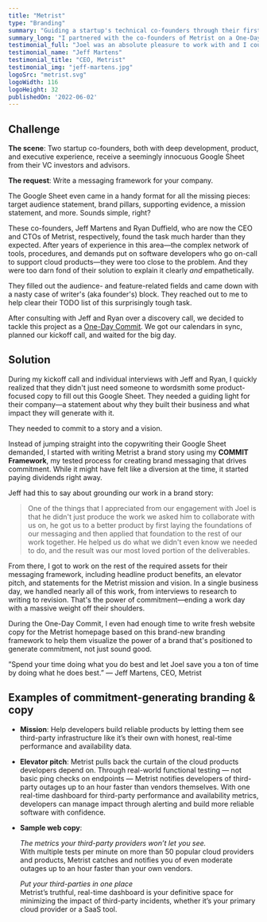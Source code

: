 ```yaml
---
title: "Metrist"
type: "Branding"
summary: "Guiding a startup's technical co-founders through their first creeative branding and messaging work—all in a single business day."
summary_long: "I partnered with the co-founders of Metrist on a One-Day Commit, a single day of branding and copywriting work, to give them confidence in their messaging. Along the way, we found a novel and rallying way for them to commit to the innovative company they're building."
testimonial_full: "Joel was an absolute pleasure to work with and I couldn't be happier with the results of our engagement. As a software company building products for software developers, it is critical that we work with people that have a high aptitude for deeply technical topics, and that is exactly what we got from Joel. It's not just technical aptitude and a great understanding of the process and journey around strategic messaging, Joel was incredible with seeking empathy for our target audience, ensuring that our messaging would actually resonate with them, not just sound good to us."
testimonial_name: "Jeff Martens"
testimonial_title: "CEO, Metrist"
testimonial_img: "jeff-martens.jpg"
logoSrc: "metrist.svg"
logoWidth: 116
logoHeight: 32
publishedOn: '2022-06-02'
---
```


## Challenge

**The scene**: Two startup co-founders, both with deep development, product, and executive experience, receive a
seemingly innocuous Google Sheet from their VC investors and advisors.

**The request**: Write a messaging framework for your company.

The Google Sheet even came in a handy format for all the missing pieces: target audience statement, brand pillars,
supporting evidence, a mission statement, and more. Sounds simple, right?

These co-founders, Jeff Martens and Ryan Duffield, who are now the CEO and CTOs of Metrist, respectively, found the task
much harder than they expected. After years of experience in this area&mdash;the complex network of tools, procedures,
and demands put on software developers who go on-call to support cloud products&mdash;they were too close to the
problem. And they were too darn fond of their solution to explain it clearly *and* empathetically.

They filled out the audience- and feature-related fields and came down with a nasty case of writer's (aka founder's)
block. They reached out to me to help clear their TODO list of this surprisingly tough task.

After consulting with Jeff and Ryan over a discovery call, we decided to tackle this project as a [One-Day
Commit](/services/#one-day-commit). We got our calendars in sync, planned our kickoff call, and waited for the big day.

## Solution

During my kickoff call and individual interviews with Jeff and Ryan, I quickly realized that they didn't just need
someone to wordsmith some product-focused copy to fill out this Google Sheet. They needed a guiding light for their
company&mdash;a statement about why they built their business and what impact they will generate with it.

They needed to commit to a story and a vision.

Instead of jumping straight into the copywriting their Google Sheet demanded, I started with writing Metrist a brand
story using my **COMMIT Framework**, my tested process for creating brand messaging that drives commitment. While it might have felt like a diversion at the time, it started paying dividends right away.

Jeff had this to say about grounding our work in a brand story:

> One of the things that I appreciated from our engagement with Joel is that he didn't just produce the work we asked
> him to collaborate with us on, he got us to a better product by first laying the foundations of our messaging and then
> applied that foundation to the rest of our work together. He helped us do what we didn't even know we needed to do,
> and the result was our most loved portion of the deliverables.

From there, I got to work on the rest of the required assets for their messaging framework, including headline product
benefits, an elevator pitch, and statements for the Metrist mission and vision. In a single business day, we handled
nearly all of this work, from interviews to research to writing to revision. That's the power of commitment—ending a
work day with a massive weight off their shoulders.

During the One-Day Commit, I even had enough time to write fresh website copy for the Metrist homepage based on this
brand-new branding framework to help them visualize the power of a brand that's positioned to generate commitment, not
just sound good.

<span className="block text-orange text-3xl lg:text-4xl font-medium mt-12">&rdquo;Spend your time doing what you do best
and let Joel save you a ton of time by doing what he does best.&rdquo; &mdash; Jeff Martens, CEO, Metrist</span>

## Examples of commitment-generating branding &amp; copy

- **Mission**: Help developers build reliable products by letting them see third-party infrastructure like it’s their
  own with honest, real-time performance and availability data.
- **Elevator pitch**: Metrist pulls back the curtain of the cloud products developers depend on. Through real-world
  functional testing — not basic ping checks on endpoints — Metrist notifies developers of third-party outages up to an
  hour faster than vendors themselves. With one real-time dashboard for third-party performance and availability
  metrics, developers can manage impact through alerting and build more reliable software with confidence.
- **Sample web copy**: 

  *The metrics your third-party providers won’t let you see.* <br />With multiple tests per minute on more than 50
  popular cloud providers and products, Metrist catches and notifies you of even moderate outages up to an hour faster
  than your own vendors.

  *Put your third-parties in one place* <br />Metrist’s truthful, real-time dashboard is your definitive space for
  minimizing the impact of third-party incidents, whether it’s your primary cloud provider or a SaaS tool. 
